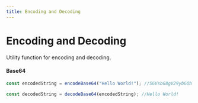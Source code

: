 ```yaml
---
title: Encoding and Decoding
---
```



# Encoding and Decoding

Utility function for encoding and decoding.

#### Base64

```js
const encodedString = encodeBase64("Hello World!"); //SGVsbG8gV29ybGQh

const decodedString = decodeBase64(encodedString); //Hello World!
```